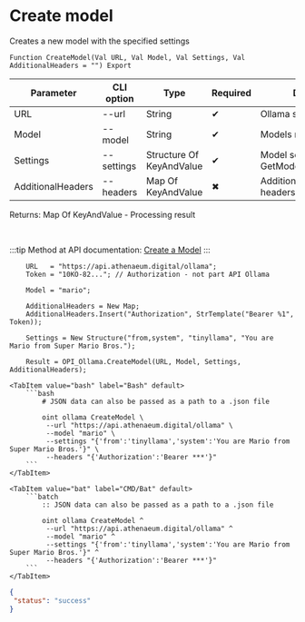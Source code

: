﻿---
sidebar_position: 4
description:  Creates a new model with the specified settingsСтраницы
keywords: [1C, 1С, 1С:Enterprise, 1С:Enterprise 8.3, API, Integration, Services, Exchange, OneScript, CLI, Ollama]
---


# Create model
 Creates a new model with the specified settings



`Function CreateModel(Val URL, Val Model, Val Settings, Val AdditionalHeaders = "") Export`

  | Parameter | CLI option | Type | Required | Description |
  |-|-|-|-|-|
  | URL | --url | String | &#x2714; | Ollama server URL |
  | Model | --model | String | &#x2714; | Models name |
  | Settings | --settings | Structure Of KeyAndValue | &#x2714; | Model settings. See GetModelSettingsStructure |
  | AdditionalHeaders | --headers | Map Of KeyAndValue | &#x2716; | Additional request headers, if necessary |

  
  Returns:  Map Of KeyAndValue - Processing result

<br/>

:::tip
Method at API documentation: [Create a Model](https://github.com/ollama/ollama/blob/main/docs/api.md#create-a-model)
:::
<br/>



```bsl title="1C:Enterprise/OneScript code example"
    URL   = "https://api.athenaeum.digital/ollama";
    Token = "10KO-82..."; // Authorization - not part API Ollama

    Model = "mario";

    AdditionalHeaders = New Map;
    AdditionalHeaders.Insert("Authorization", StrTemplate("Bearer %1", Token));

    Settings = New Structure("from,system", "tinyllama", "You are Mario from Super Mario Bros.");

    Result = OPI_Ollama.CreateModel(URL, Model, Settings, AdditionalHeaders);
```
 

 <Tabs>
  
    <TabItem value="bash" label="Bash" default>
        ```bash
            # JSON data can also be passed as a path to a .json file
            
            oint ollama CreateModel \
             --url "https://api.athenaeum.digital/ollama" \
             --model "mario" \
             --settings "{'from':'tinyllama','system':'You are Mario from Super Mario Bros.'}" \
             --headers "{'Authorization':'Bearer ***'}"
        ```
    </TabItem>
  
    <TabItem value="bat" label="CMD/Bat" default>
        ```batch
            :: JSON data can also be passed as a path to a .json file
            
            oint ollama CreateModel ^
             --url "https://api.athenaeum.digital/ollama" ^
             --model "mario" ^
             --settings "{'from':'tinyllama','system':'You are Mario from Super Mario Bros.'}" ^
             --headers "{'Authorization':'Bearer ***'}"
        ```
    </TabItem>
</Tabs>


```json title="Result"
{
 "status": "success"
}
```
